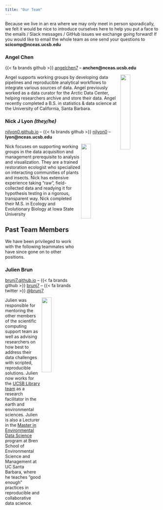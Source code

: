 ```yaml
---
title: "Our Team"
---
```


Because we live in an era where we may only meet in person sporadically, we felt it would be nice to introduce ourselves here to help you put a face to the emails / Slack messages / GitHub issues we exchange going forward! If you would like to email the whole team as one send your questions to **scicomp@nceas.ucsb.edu**

### Angel Chen

{{< fa brands github >}} [angelchen7](https://github.com/angelchen7) -- **anchen@nceas.ucsb.edu**

<img src="images/achen.jpeg" align="right" width="25%"/>

Angel supports working groups by developing data pipelines and reproducible analytical workflows to integrate various sources of data. Angel previously worked as a data curator for the Arctic Data Center, helping researchers archive and store their data. Angel recently completed a B.S. in statistics & data science at the University of California, Santa Barbara.

### Nick J Lyon *(they/he)*

[njlyon0.github.io](https://njlyon0.github.io/) -- {{< fa brands github >}} [njlyon0](https://github.com/njlyon0) -- **lyon@nceas.ucsb.edu**

<img src="images/nlyon.png" align="right" width="25%"/>

Nick focuses on supporting working groups in the data acquisition and management prerequisite to analysis and visualization. They are a trained restoration ecologist who specialized on interacting communities of plants and insects. Nick has extensive experience taking "raw", field-collected data and readying it for hypothesis testing in a rigorous, transparent way. Nick completed their M.S. in Ecology and Evolutionary Biology at Iowa State University

## Past Team Members

We have been privileged to work with the following teammates who have since gone on to other positions.

### Julien Brun

[brunj7.github.io](https://brunj7.github.io/) -- {{< fa brands github >}} [brunj7](https://github.com/brunj7) -- {{< fa brands twitter >}} [\@brunj7](https://twitter.com/brunj7)

<img src="images/jbrun.jpeg" align="right" width="25%"/>

Julien was responsible for mentoring the other members of the scientific computing support team as well as advising researchers on how best to address their data challenges with scripted, reproducible solutions. Julien now works for the [UCSB Library team](https://www.library.ucsb.edu/our-team) as a research facilitator in the earth and environmental sciences. Julien is also a Lecturer in the [Master in Environmental Data Science](https://bren.ucsb.edu/masters-programs/master-environmental-data-science) program at Bren School of Environmental Science and Management at UC Santa Barbara, where he teaches "good enough" practices in reproducible and collaborative data science.
